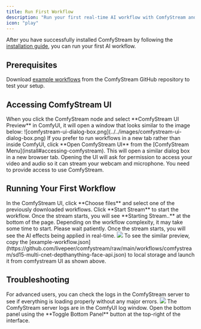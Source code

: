 ```yaml
---
title: Run First Workflow
description: "Run your first real-time AI workflow with ComfyStream and see it live in Comfystream UI."
icon: "play"
---
```


After you have successfully installed ComfyStream by following the [installation guide](install), you can run your first AI workflow.

## Prerequisites

Download [example workflows](https://github.com/livepeer/comfystream/tree/main/workflows/comfystream) from the ComfyStream GitHub repository to test your setup.

## Accessing ComfyStream UI

<AccordionGroup>
  <Accordion title="ComfyStream UI Preview Window">
    When you click the ComfyStream node and select **ComfyStream UI Preview** in ComfyUI, it will open a window that looks similar to the image below:
    <Frame>
      ![comfystream-ui-dialog-box.png](../../images/comfystream-ui-dialog-box.png)
    </Frame>
  </Accordion>

  <Accordion title="Standalone Browser Tab">
    If you prefer to run workflows in a new tab rather than inside ComfyUI, click **Open ComfyStream UI** from the [ComfyStream Menu](install#accessing-comfystream).
    This will open a similar dialog box in a new browser tab.
  </Accordion>
</AccordionGroup>

<Note>
  Opening the UI will ask for permission to access your video and audio so it
  can stream your webcam and microphone. You need to provide access to use
  ComfyStream.
</Note>

## Running Your First Workflow

<Steps>
  <Step title="Select your workflow">
    In the ComfyStream UI, click **Choose files** and select one of the
    previously downloaded workflows.
  </Step>
  <Step title="Start ComfyStream">
    Click **Start Stream** to start the workflow. Once the stream starts, you
    will see **Starting Stream..** at the bottom of the page. Depending on the
    workflow complexity, it may take some time to start. Please wait patiently.
  </Step>
  <Step title="Enjoy your stream">
    Once the stream starts, you will see the AI effects being applied in
    real-time.
  </Step>
</Steps>

<Accordion title="Example Workflow Preview">
  <Frame caption="In this example preview, comfystream UI is accessed from inside comfyUI and the workflow is selected from local storage.">
    <img src="../../images/output.gif" />
  </Frame>
  <Tip>
    To see the similar preview, copy the
    [example-workflow.json](https://github.com/livepeer/comfystream/raw/main/workflows/comfystream/sd15-multi-cnet-depthanything-face-api.json)
    to local storage and launch it from comfystream UI as shown above.
  </Tip>
</Accordion>

## Troubleshooting

<Note>
  For advanced users, you can check the logs in the ComfyStream server to see if
  everything is loading properly without any major errors.
</Note>

<Accordion title="Reference Image - Server Logs">
  <Frame caption="ComfyStream Server Logs.">
    <img src="../../images/comfystream-logs-image.png" />
  </Frame>
  <Info>
    The ComfyStream server logs are in the ComfyUI log window. Open the bottom panel using the **Toggle Bottom Panel** button at the top-right of the interface.
  </Info>

</Accordion>
